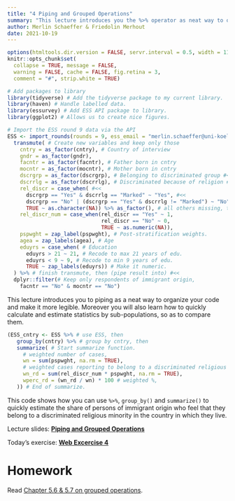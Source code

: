 ```yaml
---
title: "4 Piping and Grouped Operations"
summary: "This lecture introduces you the %>% operator as neat way to organize your code."
author: Merlin Schaeffer & Friedolin Merhout
date: 2021-10-19
---
```


```r
options(htmltools.dir.version = FALSE, servr.interval = 0.5, width = 115, digits = 2)
knitr::opts_chunk$set(
  collapse = TRUE, message = FALSE, 
  warning = FALSE, cache = FALSE, fig.retina = 3,
  comment = "#", strip.white = TRUE)

# Add packages to library
library(tidyverse) # Add the tidyverse package to my current library.
library(haven) # Handle labelled data.
library(essurvey) # Add ESS API package to library.
library(ggplot2) # Allows us to create nice figures.

# Import the ESS round 9 data via the API
ESS <- import_rounds(rounds = 9, ess_email = "merlin.schaeffer@uni-koeln.de", format = "spss") %>%
  transmute( # Create new variables and keep only those
    cntry = as_factor(cntry), # Country of interview
    gndr = as_factor(gndr),
    facntr = as_factor(facntr), # Father born in cntry
    mocntr = as_factor(mocntr), # Mother born in cntry
    dscrgrp = as_factor(dscrgrp), # Belonging to discriminated group #<<
    dscrrlg = as_factor(dscrrlg), # Discriminated because of religion #<<
    rel_discr = case_when( #<<
      dscrgrp == "Yes" & dscrrlg == "Marked" ~ "Yes", #<<
      dscrgrp == "No" | (dscrgrp == "Yes" & dscrrlg != "Marked") ~ "No", #<<
      TRUE ~ as.character(NA)) %>% as_factor(), # all others missing, then change to factor #<<
    rel_discr_num = case_when(rel_discr == "Yes" ~ 1, 
                              rel_discr == "No" ~ 0,
                              TRUE ~ as.numeric(NA)),
    pspwght = zap_label(pspwght), # Post-stratification weights.     
    agea = zap_labels(agea), # Age
    eduyrs = case_when( # Education
      eduyrs > 21 ~ 21, # Recode to max 21 years of edu.
      eduyrs < 9 ~ 9, # Recode to min 9 years of edu.
      TRUE ~ zap_labels(eduyrs)) # Make it numeric.
  ) %>% # finish transmute, then (pipe result into) #<<
  dplyr::filter(# Keep only respondents of immigrant origin,
    facntr == "No" & mocntr == "No")  
```

This lecture introduces you to piping as a neat way to organize your code and make it more legible. Moreover you will also learn how to quickly calculate and estimate statistics by sub-populations, so as to compare them. 

```r
(ESS_cntry <- ESS %>% # use ESS, then
   group_by(cntry) %>% # group by cntry, then
   summarize( # Start summarize function.
     # weighted number of cases,
     wn = sum(pspwght, na.rm = TRUE),
     # weighted cases reporting to belong to a discriminated religious minority,
     wn_rd = sum(rel_discr_num * pspwght, na.rm = TRUE), 
     wperc_rd = (wn_rd / wn) * 100 # weighted %,
   )) # End of summarize.
```

This code shows how you can use `%>%`, `group_by()` and `summarize()` to quickly estimate the share of persons of immigrant origin who feel that they belong to a discriminated religious minority in the country in which they live.

Lecture slides: [**Piping and Grouped Operations**](/4-Piping/4-Piping.html)

Today's exercise: [**Web Excercise 4**](/exercises/exercise4.html)

# Homework
Read [Chapter 5.6 & 5.7 on grouped operations](http://r4ds.had.co.nz/transform.html#grouped-summaries-with-summarise).